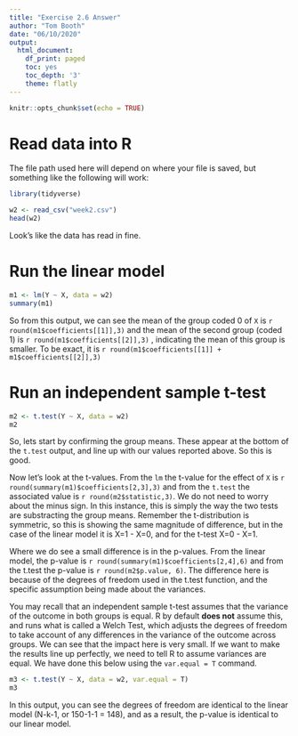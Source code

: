 ```yaml
---
title: "Exercise 2.6 Answer"
author: "Tom Booth"
date: "06/10/2020"
output: 
  html_document:
    df_print: paged
    toc: yes
    toc_depth: '3'
    theme: flatly
---
```


```r
knitr::opts_chunk$set(echo = TRUE)
```

# Read data into R
The file path used here will depend on where your file is saved, but something like the following will work:

```r
library(tidyverse)
```

```r
w2 <- read_csv("week2.csv")
head(w2)
```

Look's like the data has read in fine.

# Run the linear model

```r
m1 <- lm(Y ~ X, data = w2)
summary(m1)
```

So from this output, we can see the mean of the group coded 0 of `X` is `r round(m1$coefficients[[1]],3)` and the mean of the second group (coded 1) is `r round(m1$coefficients[[2]],3)` , indicating the mean of this group is smaller. To be exact, it is `r round(m1$coefficients[[1]] + m1$coefficients[[2]],3)`

# Run an independent sample t-test

```r
m2 <- t.test(Y ~ X, data = w2)
m2
```

So, lets start by confirming the group means. These appear at the bottom of the `t.test` output, and line up with our values reported above. So this is good. 

Now let's look at the t-values. From the `lm` the t-value for the effect of `X` is `r round(summary(m1)$coefficients[2,3],3)` and from the `t.test` the associated value is `r round(m2$statistic,3)`. We do not need to worry about the minus sign. In this instance, this is simply the way the two tests are substracting the group means. Remember the t-distribution is symmetric, so this is showing the same magnitude of difference, but in the case of the linear model it is X=1 - X=0, and for the t-test X=0 - X=1.

Where we do see a small difference is in the p-values. From the linear model, the p-value is `r round(summary(m1)$coefficients[2,4],6)` and from the t.test the p-value is `r round(m2$p.value, 6)`. The difference here is because of the degrees of freedom used in the t.test function, and the specific assumption being made about the variances.

You may recall that an independent sample t-test assumes that the variance of the outcome in both groups is equal. R by default **does not** assume this, and runs what is called a Welch Test, which adjusts the degrees of freedom to take account of any differences in the variance of the outcome across groups. We can see that the impact here is very small. If we want to make the results line up perfectly, we need to tell R to assume variances are equal. We have done this below using the `var.equal = T` command.

```r
m3 <- t.test(Y ~ X, data = w2, var.equal = T)
m3
```

In this output, you can see the degrees of freedom are identical to the linear model (N-k-1, or 150-1-1 = 148), and as a result, the p-value is identical to our linear model.